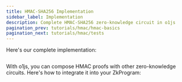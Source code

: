 ```yaml
---
title: HMAC-SHA256 Implementation
sidebar_label: Implementation
description: Complete HMAC-SHA256 zero-knowledge circuit in o1js
pagination_prev: tutorials/hmac/hmac-basics
pagination_next: tutorials/hmac/tests
---
```



Here's our complete implementation:

```ts file=../../snippets/hmac-sha256/hmac-sha256.ts
```

With o1js, you can compose HMAC proofs with other zero-knowledge circuits. Here's how to integrate it into your ZkProgram:

```ts file=../../snippets/hmac-sha256/run.ts
```
